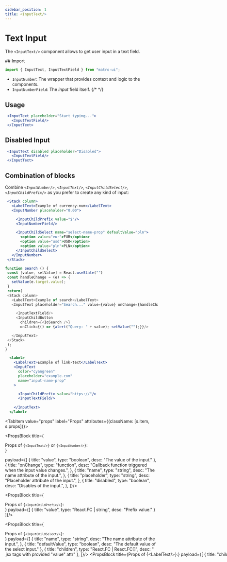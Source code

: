 ```yaml
---
sidebar_position: 1
title: <InputText/>
---
```



# Text Input

The `<InputText/>` component allows to get user input in a text field.

<Sources 
  git="https://github.com/matro-ui/matro-ui/tree/main/dist/inputs/Checkbox"
  npmjs="https://www.npmjs.com/package/matro-ui" 
  name="inputtext"
/>


<div className={s.tabs}>
<Tabs className={s.parent}>
  <TabItem value="usage" label="Usage" attributes={{className: [s.item, s.usage]}}>
## Import 

```jsx
import { InputText, InputTextField } from "matro-ui";
```
- `InputNumber`: The wrapper that provides context and logic to the components.
- `InputNumberField`: The <I>input</I> field itself.
{/*  */}

 ## Usage

 ```jsx live 
  <InputText placeholder="Start typing...">
    <InputTextField/>
  </InputText>
```

 ## Disabled Input

 ```jsx live 
  <InputText disabled placeholder="Disabled">
    <InputTextField/>
  </InputText>
```

 ## Combination of blocks

 Combine <I>`<InputNumber/>`</I>, <I>`<InputText/>`</I>, <I>`<InputChildSelect/>`</I>, <I>`<InputChildPrefix/>`</I> as you prefer to create any kind of input:

 ```jsx live 
  <Stack column>
    <LabelText>Example of currency-num</LabelText>
    <InputNumber placeholder="0.00">

      <InputChildPrefix value="$"/>
      <InputNumberField/>

      <InputChildSelect name="select-name-prop" defaultValue="pln">
        <option value="eur">EUR</option>
        <option value="usd">USD</option>
        <option value="pln">PLN</option>
      </InputChildSelect>
    </InputNumber>
  </Stack>
```
 ```js live 
function Search () {
  const [value, setValue] = React.useState("")
  const handleChange = (e) => {
    setValue(e.target.value);
  } 
  return(
  <Stack column>
    <LabelText>Example of search</LabelText>
    <InputText placeholder="Search..." value={value} onChange={handleChange}>

      <InputTextField/>
      <InputChildButton
        children={<IoSearch />} 
        onClick={() => {alert("Query: " + value); setValue("");}}/>

    </InputText>
  </Stack>
  );
}
```
```jsx live 
  <label>
    <LabelText>Example of link-text</LabelText>
    <InputText
      color="cyangreen"
      placeholder="example.com"
      name="input-name-prop"
    >

      <InputChildPrefix value="https://"/>
      <InputTextField/>
    
    </InputText>
  </label> 
```

  </TabItem>


  <TabItem value="props" label="Props" attributes={{className: [s.item, s.props]}}>

<PropsBlock 
title={<div>Props of <code>{`<InputText/>`}</code> or <code>{`<InputNumber/>`}</code>:</div>} 

payload={[
{
  title: "value",
  type: "boolean",
  desc: "The value of the input."
},
{
  title: "onChange",
  type: "function",
  desc: "Callback function triggered when the input value changes.",
},
{
  title: "name",
  type: "string",
  desc: "The name attribute of the input.",
},
{
  title: "placeholder",
  type: "string",
  desc: "Placeholder attribute of the input.",
},
{
  title: "disabled",
  type: "boolean",
  desc: "Disables of the input.",
},
]}/>



<PropsBlock title={<div>Props of <code>{`<InputChildPrefix/>`}</code>:</div>} payload={[
{
  title: "value",
  type: "React.FC  |  string",
  desc: "Prefix value."
}
]}/>

<PropsBlock title={<div>Props of <code>{`<InputChildSelect/>`}</code>:</div>} payload={[
{
  title: "name",
  type: "string",
  desc: "The name attribute of the input.",
},
{
  title: "defaultValue",
  type: "boolean",
  desc: "The default value of the select input."
},
{
  title: "children",
  type: "React.FC | React.FC[]",
  desc: "<option> jsx tags with provided \"value\" attr"
},
]}/>

<PropsBlock title={<div>Props of <code>{`<LabelText/>`}</code>:</div>} payload={[
{
  title: "children",
  type: "string",
  desc: "The string value of the label.",
},
]}/>

  </TabItem>



  {/* <TabItem value="extra" label="Extras" attributes={{className: [s.item, s.extra]}}>
  </TabItem> */}



</Tabs>
</div>
